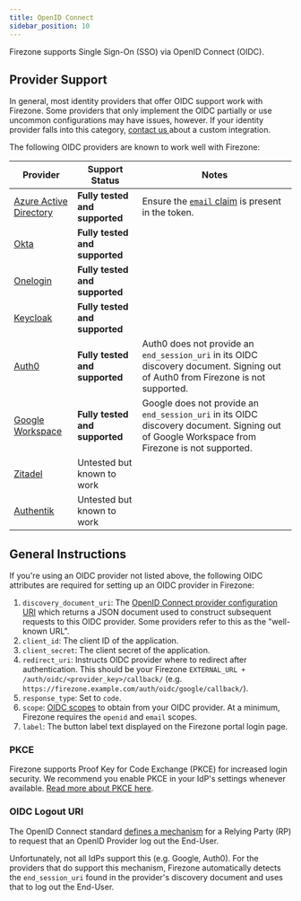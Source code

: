 ```yaml
---
title: OpenID Connect
sidebar_position: 10
---
```


Firezone supports Single Sign-On (SSO) via OpenID Connect (OIDC).

## Provider Support

In general, most identity providers that offer OIDC support work with Firezone. Some providers
that only implement the OIDC partially or use uncommon configurations may have
issues, however. If your identity provider falls into this category, [contact us
](https://www.firezone.dev/contact/sales) about a custom integration.

The following OIDC providers are known to work well with Firezone:

| Provider                                                                          | Support Status                 | Notes                                                                                                                                                  |
| ---                                                                               | ---                            | ---                                                                                                                                                    |
| [Azure Active Directory](azuread)                                                 | **Fully tested and supported** | Ensure the [`email` claim](https://learn.microsoft.com/en-us/azure/active-directory/develop/active-directory-optional-claims) is present in the token. |
| [Okta](okta)                                                                      | **Fully tested and supported** |                                                                                                                                                        |
| [Onelogin](onelogin)                                                              | **Fully tested and supported** |                                                                                                                                                        |
| [Keycloak](https://www.keycloak.org/)                                             | **Fully tested and supported** |                                                                                                                                                        |
| [Auth0](auth0)                                                                    | **Fully tested and supported** | Auth0 does not provide an `end_session_uri` in its OIDC discovery document. Signing out of Auth0 from Firezone is not supported.                                                                                                                                                       |
| [Google Workspace](google)                                                        | **Fully tested and supported** | Google does not provide an `end_session_uri` in its OIDC discovery document. Signing out of Google Workspace from Firezone is not supported.         |
| [Zitadel](zitadel)                                                                | Untested but known to work     |                                                                                                                                                        |
| [Authentik](https://goauthentik.io/)                                              | Untested but known to work     |                                                                                                                                                        |

## General Instructions

If you're using an OIDC provider not listed above, the following OIDC attributes
are required for setting up an OIDC provider in Firezone:

1. `discovery_document_uri`: The
[OpenID Connect provider configuration URI](https://openid.net/specs/openid-connect-discovery-1_0.html#ProviderConfig)
which returns a JSON document used to construct subsequent requests to this
OIDC provider. Some providers refer to this as the "well-known URL".
1. `client_id`: The client ID of the application.
1. `client_secret`: The client secret of the application.
1. `redirect_uri`: Instructs OIDC provider where to redirect after authentication.
This should be your Firezone `EXTERNAL_URL + /auth/oidc/<provider_key>/callback/`
(e.g. `https://firezone.example.com/auth/oidc/google/callback/`).
1. `response_type`: Set to `code`.
1. `scope`: [OIDC scopes](https://openid.net/specs/openid-connect-basic-1_0.html#Scopes)
to obtain from your OIDC provider. At a minimum, Firezone requires the `openid`
and `email` scopes.
1. `label`: The button label text displayed on the Firezone portal login page.

### PKCE

Firezone supports Proof Key for Code Exchange (PKCE) for increased login security.
We recommend you enable PKCE in your IdP's settings whenever available. [Read more
about PKCE here](https://oauth.net/2/pkce/).

### OIDC Logout URI

The OpenID Connect standard [defines a mechanism](https://openid.net/specs/openid-connect-rpinitiated-1_0.html)
for a Relying Party (RP) to request that an OpenID Provider log out the End-User.

Unfortunately, not all IdPs support this (e.g. Google, Auth0). For the providers
that do support this mechanism, Firezone automatically detects the `end_session_uri`
found in the provider's discovery document and uses that to log out the End-User.
